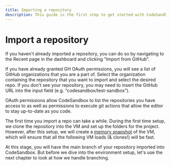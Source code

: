 ```yaml
---
title: Importing a repository 
description: This guide is the first step to get started with CodeSandbox for your repo. It's a walk-through with a bunch of tips and tricks on how to get the most out of CodeSandbox!
---
```




# Import a repository

If you haven't already imported a repository, you can do so by navigating to the Recent page in the dashboard and clicking “Import from GitHub”.

If you have already granted GH OAuth permissions, you will see a list of GitHub organizations that you are a part of. 
Select the organization containing the repository that you want to import and select the desired repo. If you don't see your repository, you may need to insert the GitHub URL into the input field (e.g. “codesandbox/test-sandbox”). 

<Callout emoji="💡">OAuth permissions allow CodeSandbox to list the repositories you have access to as well as permissions to execute git actions that allow the editor to stay up-to-date as you code.</Callout>

The first time you import a repo can take a while. During the first time setup, we clone the repository into the VM and set up the folders for the project. However, after this setup, we will create a [memory snapshot](/learn/environment/vm#memory-snapshotting) of the VM, which will ensure that all the following VM loads (& clones!) will be fast.

At this stage, you will have the main branch of your repository imported into CodeSandbox. But before we dive into the environment setup, let's use the next chapter to look at how we handle branching.